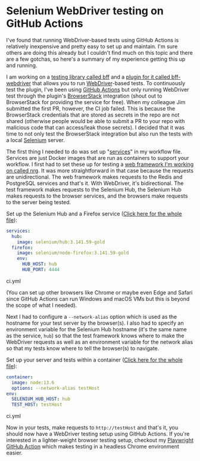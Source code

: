 # Selenium WebDriver testing on GitHub Actions

<PostDate date="2020-01-12" />

I've found that running WebDriver-based tests using GitHub Actions is relatively
inexpensive and pretty easy to set up and maintain. I'm sure others are doing
this already but I couldn't find much on this topic and there are a few gotchas,
so here's a summary of my experience getting this up and running.

I am working on a [testing library called bff](https://github.com/ianwalter/bff)
and a [plugin for it called bff-webdriver](github.com/ianwalter/bff-webdriver)
that allows you to run
[WebDriver](https://developer.mozilla.org/en-US/docs/Web/WebDriver)-based tests.
To continuously test the plugin, I've been using
[GitHub Actions](https://github.com/features/actions) but only running WebDriver
test through the plugin's [BrowserStack](https://www.browserstack.com)
integration (shout out to BrowserStack for providing the service for free). When
my colleague Jim submitted the first PR, however, the CI job failed. This is
because the BrowserStack credentials that are stored as secrets in the repo are
not shared (otherwise people would be able to submit a PR to your repo with
malicious code that can access/leak those secrets). I decided that it was time
to not only test the BrowserStack integration but also run the tests with a
local [Selenium](https://selenium.dev/) server.

The first thing I needed to do was set up
"[services](https://help.github.com/en/actions/automating-your-workflow-with-github-actions/workflow-syntax-for-github-actions#jobsjob_idservices)"
in my workflow file. Services are just Docker images that are run as containers
to support your workflow. I first had to set these up for testing a
[web framework I'm working on called nrg](https://github.com/ianwalter/nrg). It
was more straightforward in that case because the requests are unidirectional.
The web framework makes requests to the Redis and PostgreSQL services and that's
it. With WebDriver, it's bidirectional. The test framework makes requests to the
Selenium Hub, the Selenium Hub makes requests to the browser services, and the
browsers make requests to the server being tested.

Set up the Selenium Hub and a Firefox service
([Click here for the whole file](https://github.com/ianwalter/bff-webdriver/blob/master/.github/workflows/ci.yml#L16)):

```yml
services:
  hub:
    image: selenium/hub:3.141.59-gold
  firefox:
    image: selenium/node-firefox:3.141.59-gold
    env:
      HUB_HOST: hub
      HUB_PORT: 4444
```

<CodeCaption>
  ci.yml
</CodeCaption>

(You can set up other browsers like Chrome or maybe even Edge and Safari since
GitHub Actions can run Windows and macOS VMs but this is beyond the scope of
what I needed).

Next I had to configure a `--network-alias` option which is used as the hostname
for your test server by the browser(s). I also had to specify an environment
variable for the Selenium Hub hostname (it's the same name as the service,
`hub`) so that the test framework knows where to make the WebDriver requests as
well as an environment variable for the network alias so that my tests know
where to tell the browser(s) to navigate.

Set up your server and tests within a container
([Click here for the whole file](https://github.com/ianwalter/bff-webdriver/blob/master/.github/workflows/ci.yml#L10)):

```yml
container:
  image: node:13.6
  options: --network-alias testHost
env:
  SELENIUM_HUB_HOST: hub
  TEST_HOST: testHost
```

<CodeCaption>
  ci.yml
</CodeCaption>

Now in your tests, make requests to `http://testHost` and that's it, you should
now have a WebDriver testing setup using GitHub Actions. If you're interested in
a lighter-weight browser testing setup, checkout my
[Playwright GitHub Action](https://github.com/ianwalter/playwright-container)
which makes testing in a headless Chrome environment easier.
